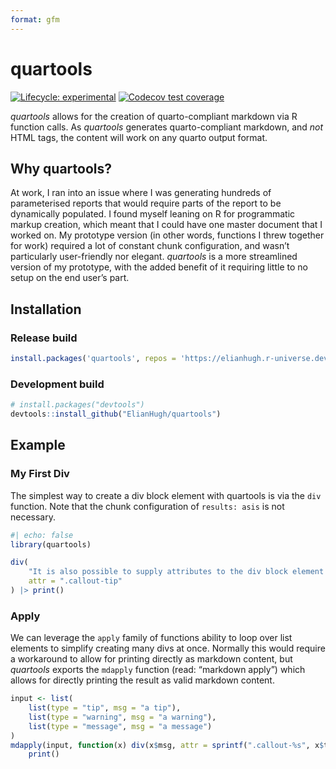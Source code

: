 ```yaml
---
format: gfm
---
```


<!-- README.md is generated from README.Rmd. Please edit that file -->

# quartools

<!-- badges: start -->
[![Lifecycle: experimental](https://img.shields.io/badge/lifecycle-experimental-orange.svg)](https://lifecycle.r-lib.org/articles/stages.html#experimental)
[![Codecov test coverage](https://codecov.io/gh/ElianHugh/quartools/branch/main/graph/badge.svg)](https://app.codecov.io/gh/ElianHugh/quartools?branch=main)
<!-- badges: end -->

_quartools_ allows for the creation of quarto-compliant markdown via R function calls. As _quartools_ generates quarto-compliant markdown, and _not_ HTML tags, the content will work on any quarto output format.


## Why quartools?

At work, I ran into an issue where I was generating hundreds of parameterised reports that would require parts of the report to be dynamically populated. I found myself leaning on R for programmatic markup creation, which meant that I could have one master document that I worked on. My prototype version (in other words, functions I threw together for work) required a lot of constant chunk configuration, and wasn't particularly user-friendly nor elegant. _quartools_ is a more streamlined version of my prototype, with the added benefit of it requiring little to no setup on the end user's part.


## Installation

### Release build

``` r
install.packages('quartools', repos = 'https://elianhugh.r-universe.dev')
```

### Development build

``` r
# install.packages("devtools")
devtools::install_github("ElianHugh/quartools")
```

## Example

### My First Div

The simplest way to create a div block element with quartools is via the `div` function. Note that the chunk configuration of `results: asis` is not necessary.

```r
#| echo: false
library(quartools)
```

```r
div(
    "It is also possible to supply attributes to the div block element via the `attr` parameter.",
    attr = ".callout-tip"
) |> print()
```

### Apply

We can leverage the `apply` family of functions ability to loop over list elements to simplify creating many divs at once. Normally this would require a workaround to allow for printing directly as markdown content, but _quartools_ exports the `mdapply` function (read: "markdown apply") which allows for directly printing the result as valid markdown content.

```r
input <- list(
    list(type = "tip", msg = "a tip"),
    list(type = "warning", msg = "a warning"),
    list(type = "message", msg = "a message")
)
mdapply(input, function(x) div(x$msg, attr = sprintf(".callout-%s", x$type))) |>
    print()
```
